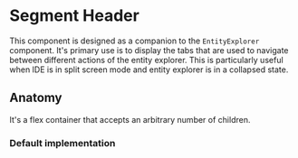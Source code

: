 

<Meta of={Stories} />

# Segment Header

This component is designed as a companion to the `EntityExplorer` component.
It's primary use is to display the tabs that are used to navigate between different actions of the entity explorer.
This is particularly useful when IDE is in split screen mode and entity explorer is in a collapsed state.

## Anatomy

It's a flex container that accepts an arbitrary number of children.

### Default implementation

<Canvas of={Stories.Basic} />

